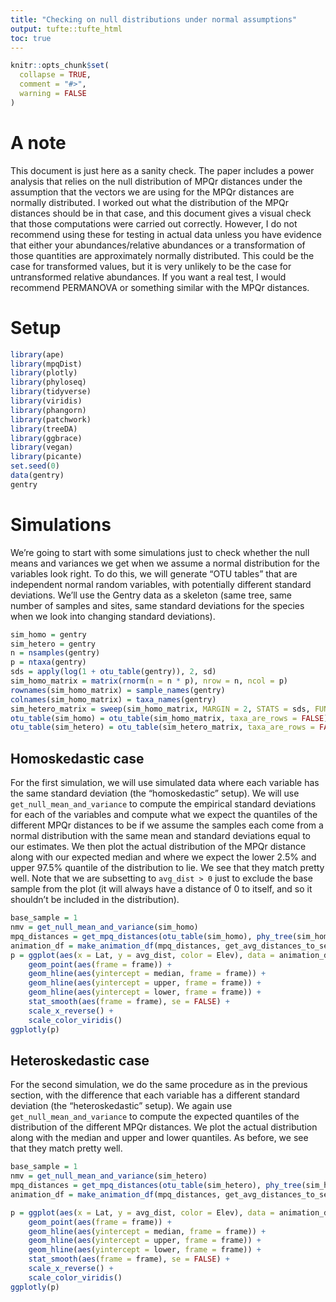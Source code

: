 ```yaml
---
title: "Checking on null distributions under normal assumptions"
output: tufte::tufte_html
toc: true
---
```


```r
knitr::opts_chunk$set(
  collapse = TRUE,
  comment = "#>",
  warning = FALSE
)
```

# A note

This document is just here as a sanity check.
The paper includes a power analysis that relies on the null distribution of MPQr distances under the assumption that the vectors we are using for the MPQr distances are normally distributed.
I worked out what the distribution of the MPQr distances should be in that case, and this document gives a visual check that those computations were carried out correctly.
However, I do not recommend using these for testing in actual data unless you have evidence that either your abundances/relative abundances or a transformation of those quantities are approximately normally distributed.
This could be the case for transformed values, but it is very unlikely to be the case for untransformed relative abundances.
If you want a real test, I would recommend PERMANOVA or something similar with the MPQr distances.


# Setup

```r
library(ape)
library(mpqDist)
library(plotly)
library(phyloseq)
library(tidyverse)
library(viridis)
library(phangorn)
library(patchwork)
library(treeDA)
library(ggbrace)
library(vegan)
library(picante)
set.seed(0)
data(gentry)
gentry
```

# Simulations

We're going to start with some simulations just to check whether the null means and variances we get when we assume a normal distribution for the variables look right.
To do this, we will generate "OTU tables" that are independent normal random variables, with potentially different standard deviations.
We'll use the Gentry data as a skeleton (same tree, same number of samples and sites, same standard deviations for the species when we look into changing standard deviations).
```r
sim_homo = gentry
sim_hetero = gentry
n = nsamples(gentry)
p = ntaxa(gentry)
sds = apply(log(1 + otu_table(gentry)), 2, sd)
sim_homo_matrix = matrix(rnorm(n = n * p), nrow = n, ncol = p)
rownames(sim_homo_matrix) = sample_names(gentry)
colnames(sim_homo_matrix) = taxa_names(gentry)
sim_hetero_matrix = sweep(sim_homo_matrix, MARGIN = 2, STATS = sds, FUN = '*')
otu_table(sim_homo) = otu_table(sim_homo_matrix, taxa_are_rows = FALSE)
otu_table(sim_hetero) = otu_table(sim_hetero_matrix, taxa_are_rows = FALSE)
```

## Homoskedastic case

For the first simulation, we will use simulated data where each variable has the same standard deviation (the "homoskedastic" setup).
We will use `get_null_mean_and_variance` to compute the empirical standard deviations for each of the variables and compute what we expect the quantiles of the different MPQr distances to be if we assume the samples each come from a normal distribution with the same mean and standard deviations equal to our estimates.
We then plot the actual distribution of the MPQr distance along with our expected median and where we expect the lower 2.5\% and upper 97.5\% quantile of the distribution to lie.
We see that they match pretty well.
Note that we are subsetting to `avg_dist > 0` just to exclude the base sample from the plot (it will always have a distance of 0 to itself, and so it shouldn't be included in the distribution).

```r
base_sample = 1
nmv = get_null_mean_and_variance(sim_homo)
mpq_distances = get_mpq_distances(otu_table(sim_homo), phy_tree(sim_homo))
animation_df = make_animation_df(mpq_distances, get_avg_distances_to_set, means_and_vars = nmv, base_sample, sample_data(sim_homo)) |> subset(avg_dist > 0)
p = ggplot(aes(x = Lat, y = avg_dist, color = Elev), data = animation_df) +
    geom_point(aes(frame = frame)) +
    geom_hline(aes(yintercept = median, frame = frame)) +
    geom_hline(aes(yintercept = upper, frame = frame)) +
    geom_hline(aes(yintercept = lower, frame = frame)) +
    stat_smooth(aes(frame = frame), se = FALSE) +
    scale_x_reverse() +
    scale_color_viridis()
ggplotly(p)
```


## Heteroskedastic case

For the second simulation, we do the same procedure as in the previous section, with the difference that each variable has a different standard deviation (the "heteroskedastic" setup).
We again use `get_null_mean_and_variance` to compute the expected quantiles of the distribution of the different MPQr distances.
We plot the actual distribution along with the median and upper and lower quantiles.
As before, we see that they match pretty well.
```r
base_sample = 1
nmv = get_null_mean_and_variance(sim_hetero)
mpq_distances = get_mpq_distances(otu_table(sim_hetero), phy_tree(sim_hetero))
animation_df = make_animation_df(mpq_distances, get_avg_distances_to_set, means_and_vars = nmv, base_sample, sample_data(sim_hetero)) |> subset(avg_dist > 0)

p = ggplot(aes(x = Lat, y = avg_dist, color = Elev), data = animation_df) +
    geom_point(aes(frame = frame)) +
    geom_hline(aes(yintercept = median, frame = frame)) +
    geom_hline(aes(yintercept = upper, frame = frame)) +
    geom_hline(aes(yintercept = lower, frame = frame)) +
    stat_smooth(aes(frame = frame), se = FALSE) +
    scale_x_reverse() +
    scale_color_viridis()
ggplotly(p)
```
